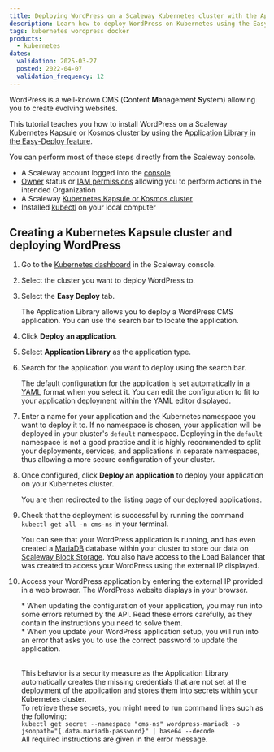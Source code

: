 ```yaml
---
title: Deploying WordPress on a Scaleway Kubernetes cluster with the Application Library
description: Learn how to deploy WordPress on Kubernetes using the Easy Deploy feature in a few clicks
tags: kubernetes wordpress docker
products:
  - kubernetes
dates:
  validation: 2025-03-27
  posted: 2022-04-07
  validation_frequency: 12
---
```




WordPress is a well-known CMS (**C**ontent **M**anagement **S**ystem) allowing you to create evolving websites.

This tutorial teaches you how to install WordPress on a Scaleway Kubernetes Kapsule or Kosmos cluster by using the [Application Library in the Easy-Deploy feature](/kubernetes/how-to/enable-easy-deploy/).

You can perform most of these steps directly from the Scaleway console.

<Requirements />

- A Scaleway account logged into the [console](https://console.scaleway.com)
- [Owner](/iam/concepts/#owner) status or [IAM permissions](/iam/concepts/#permission) allowing you to perform actions in the intended Organization
- A Scaleway [Kubernetes Kapsule or Kosmos cluster](/kubernetes/how-to/create-cluster/)
- Installed [kubectl](/kubernetes/how-to/connect-cluster-kubectl/) on your local computer

## Creating a Kubernetes Kapsule cluster and deploying WordPress

1. Go to the [Kubernetes dashboard](https://console.scaleway.com/kapsule/clusters) in the Scaleway console.
2. Select the cluster you want to deploy WordPress to.
3. Select the **Easy Deploy** tab.
    <Lightbox image={image} alt="" />

    The Application Library allows you to deploy a WordPress CMS application. You can use the search bar to locate the application.
4. Click **Deploy an application**.
5. Select **Application Library** as the application type.
    <Lightbox image={image2} alt="" />
6. Search for the application you want to deploy using the search bar.
    <Lightbox scr="scaleway-kubernetes-wordpress-app.webp" alt="" />

    The default configuration for the application is set automatically in a [YAML](https://yaml.org) format when you select it.
    You can edit the configuration to fit to your application deployment within the YAML editor displayed.

    <Lightbox image={image3} alt="" />
7. Enter a name for your application and the Kubernetes namespace you want to deploy it to.
    <Message type="important">
      If no namespace is chosen, your application will be deployed in your cluster's `default` namespace. Deploying in the `default` namespace is not a good practice and it is highly recommended to split your deployments, services, and applications in separate namespaces, thus allowing a more secure configuration of your cluster.
    </Message>
8. Once configured, click **Deploy an application** to deploy your application on your Kubernetes cluster.
    <Lightbox image={image4} alt="" />

    You are then redirected to the listing page of our deployed applications.

    <Lightbox image={image5} alt="" />
9. Check that the deployment is successful by running the command `kubectl get all -n cms-ns` in your terminal.
    <Lightbox image={image6} alt="" />

    You can see that your WordPress application is running, and has even created a [MariaDB](https://mariadb.org/) database within your cluster to store our data on [Scaleway Block Storage](https://www.scaleway.com/en/object-storage/).
    You also have access to the Load Balancer that was created to access your WordPress using the external IP displayed.
10. Access your WordPress application by entering the external IP provided in a web browser. The WordPress website displays in your browser.
    <Lightbox image={image7} alt="" />

    <Message type="note">
    * When updating the configuration of your application, you may run into some errors returned by the API. Read these errors carefully, as they contain the instructions you need to solve them.<br />
    * When you update your WordPress application setup, you will run into an error that asks you to use the correct password to update the application.<br /><br />

    This behavior is a security measure as the Application Library automatically creates the missing credentials that are not set at the deployment of the application and stores them into secrets within your Kubernetes cluster.<br />
    To retrieve these secrets, you might need to run command lines such as the following:<br />
    `kubectl get secret --namespace "cms-ns" wordpress-mariadb -o jsonpath="{.data.mariadb-password}" | base64 --decode`<br /> 
    All required instructions are given in the error message.
    </Message>